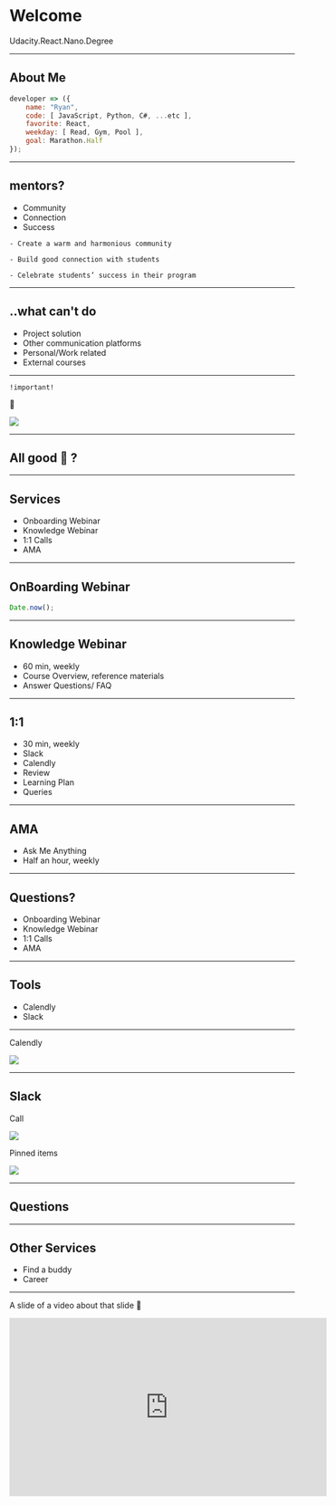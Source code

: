 
<Head>
    <title>Welcome Webinar 🤘</title>
</Head>

# Welcome

Udacity.React.Nano.Degree

---

## About Me

```javascript
developer => ({
    name: "Ryan",
    code: [ JavaScript, Python, C#, ...etc ],
    favorite: React,
    weekday: [ Read, Gym, Pool ],
    goal: Marathon.Half
});
```

---

## mentors?

-   Community
-   Connection
-   Success

```notes
- Create a warm and harmonious community

- Build good connection with students

- Celebrate students’ success in their program
```

---

## ..what can't do

-   Project solution
-   Other communication platforms
-   Personal/Work related
-   External courses

---

`!important!`

🚫

<img src="https://raw.githubusercontent.com/TianyuanC/welcome-session-652/master/img/CoC.png" />

---

## All good 🙈 ?

---

## Services

-   Onboarding Webinar
-   Knowledge Webinar
-   1:1 Calls
-   AMA

---

## OnBoarding Webinar

```javascript
Date.now();
```

---

## Knowledge Webinar

-   60 min, weekly
-   Course Overview, reference materials
-   Answer Questions/ FAQ

---

## 1:1

-   30 min, weekly
-   Slack
-   Calendly
-   Review
-   Learning Plan
-   Queries

---

## AMA

-   Ask Me Anything
-   Half an hour, weekly

---

## Questions?

-   Onboarding Webinar
-   Knowledge Webinar
-   1:1 Calls
-   AMA

---

## Tools

-   Calendly
-   Slack

---

Calendly

<img src="https://raw.githubusercontent.com/TianyuanC/welcome-session-652/master/img/calendly.png" />

---

## Slack

Call

<img src="https://raw.githubusercontent.com/TianyuanC/welcome-session-652/master/img/call.png" />

<br />

Pinned items

<img src="https://raw.githubusercontent.com/TianyuanC/welcome-session-652/master/img/pin.png" />

---

## Questions

---

## Other Services

-   Find a buddy
-   Career

---

A slide of a video about that slide 🤯

<iframe
    width="560"
    height="315"
    src="https://www.youtube.com/embed/kXDkRDssmEc?start=124"
    frameBorder="0"
    allow="accelerometer; autoplay; encrypted-media; gyroscope; picture-in-picture"
    allowFullScreen
/>

---

# Until next time 👋
